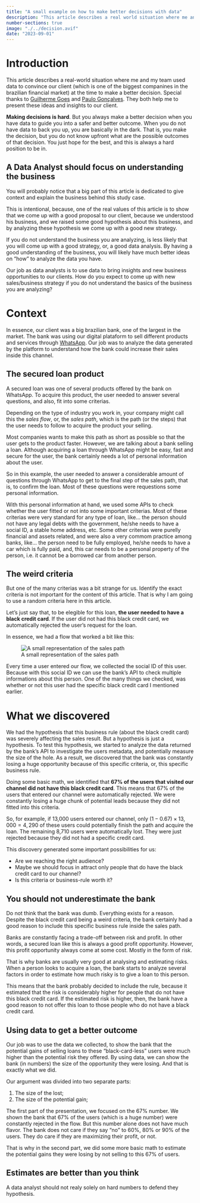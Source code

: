 ```yaml
---
title: "A small example on how to make better decisions with data"
description: "This article describes a real world situation where me and my team used data to convince our client to do a better decision."
number-sections: true
image: "./../decision.avif"
date: "2023-09-01"
---
```


# Introduction

This article describes a real-world situation where me and my team used data
to convince our client (which is one of the biggest companines in the brazilian
financial market) at the time to make a better decision. Special thanks to
[Guilherme Goes](https://www.linkedin.com/in/guilhermeggarcia/) and [Paulo Gonçalves](https://www.linkedin.com/in/paulo-gon-oli/). They both help me to present these ideas and insights to our client.

**Making decisions is hard**. But you always make a better decision when you have data
to guide you into a safer and better outcome. When you do not have data to back you up,
you are basically in the dark. That is, you make the decision, but you do not know
upfront what are the possible outcomes of that decision. You just hope for the best,
and this is always a hard position to be in.


## A Data Analyst should focus on understanding the business

You will probably notice that a big part of this article is dedicated
to give context and explain the business behind this study case.

This is intentional, because, one of the real values of this article is
to show that we come up with a good proposal to our client, because we
understood his business, and we raised some good hypothesis about this business,
and by analyzing these hypothesis we come up with a good new strategy.

If you do not understand the business you are analyzing, is less
likely that you will come up with a good strategy, or, a good
data analysis. By having a good understanding of the business,
you will likely have much better ideas on "how" to analyze the data you have.

Our job as data analysts is to use data to bring insights and
new business opportunities to our clients. How do you expect
to come up with new sales/business strategy if you do not understand the basics of
the business you are analyzing?


# Context

In essence, our client was a big brazilian bank, one of the largest in the market.
The bank was using our digital plataform to sell different products and services through
[WhatsApp](https://www.whatsapp.com/). Our job was to analyze the data generated by the
platform to understand how the bank could increase their sales inside this channel.

## The secured loan product

A secured loan was one of several products offered by the bank on WhatsApp.
To acquire this product, the user needed to answer several questions, and also,
fit into some criterias.

Depending on the type of industry you work in, your company might call this the *sales flow*,
or, the *sales path*, which is the path (or the steps) that the user needs
to follow to acquire the product your selling.

Most companies wants to make this path as short as possible so that the user
gets to the product faster. However, we are talking about a bank selling a loan.
Although acquiring a loan through WhatsApp might be easy, fast and secure for
the user, the bank certainly needs a lot of personal information about the user.

So in this example, the user needed to answer a considerable amount
of questions through WhatsApp to get to the final step of the sales path, that is,
to confirm the loan. Most of these questions were requestions some personal information.

With this personal information at hand, we used some APIs to check whether the user fitted or not into some important criterias. Most of these criterias were very standard for any type of loan, like... the person should not have any legal debts
with the government, he/she needs to have a social ID, a stable home address, etc.
Some other criterias were purelly financial and assets related,
and were also a very commom practice among banks, like...
the person need to be fully employed, he/she needs to have a car which is
fully paid, and, this car needs to be a personal property of the person, i.e. it cannot be 
a borrowed car from another person.


## The weird criteria

But one of the many criterias was a bit strange for us. Identify the exact criteria is not important for the content of this article. That is why I am going to use a random criteria here in this article.

Let's just say that, to be elegible for this loan, **the user needed to have a black credit card**.
If the user did not had this black credit card, we automatically rejected the user's request for
the loan.

In essence, we had a flow that worked a bit like this:

![A small representation of the sales path](./../flow-extended.png)

Every time a user entered our flow, we collected the social ID of this user.
Because with this social ID we can use the bank's API to check multiple informations
about this person. One of the many things we checked, was whether or not
this user had the specific black credit card I mentioned earlier.


# What we discovered

We had the hypothesis that this business rule (about the black credit card)
was severely affecting the sales result. But a hypothesis is just a hypothesis.
To test this hypothesis, we started to analyze the data returned by the bank's API
to investigate the users metadata, and potentially measure the size of the hole.
As a result, we discovered that the bank was constantly losing a huge opportunity because of this
specific criteria, or, this specific business rule.

Doing some basic math, we identified that
**67% of the users that visited our channel did not have this black credit card**.
This means that 67% of the users that entered our channel were automatically rejected.
We were constantly losing a huge chunk of potential leads
because they did not fitted into this criteria.

So, for example, if 13,000 users entered our channel, only $(1 - 0.67) \times 13,000 = 4,290$
of these users could potentially finish the path and acquire the loan. The
remaining 8,710 users were automatically lost. They were just rejected
because they did not had a specific credit card.

This discovery generated some important possibilities for us:

- Are we reaching the right audience?
- Maybe we should focus in attract only people that do have the black credit card to our channel? 
- Is this criteria or business-rule worth it?


## You should not underestimate the bank

Do not think that the bank was dumb. Everything exists for a reason.
Despite the black credit card being a weird criteria, the bank
certainly had a good reason to include this specific business rule
inside the sales path.

Banks are constantly facing a trade-off between risk and profit. In
other words, a secured loan like this is always a good profit opportunity.
However, this profit opportunity always come at some cost. Mostly in the form of risk.

That is why banks are usually very good at analysing and estimating risks. When a person
looks to acquire a loan, the bank starts to analyze several factors
in order to estimate how much risky is to give a loan to this person.

This means that the bank probably decided to include the rule,
because it estimated that the risk is considerably higher for people that do
not have this black credit card. If the estimated risk is higher, then,
the bank have a good reason to not offer this loan to
those people who do not have a black credit card.


## Using data to get a better outcome

Our job was to use the data we collected, to show the bank that the potential gains of
selling loans to these "black-card-less" users were much higher than the
potential risk they offered. By using data, we can show the bank (in
numbers) the size of the opportunity they were losing. And that is exactly what we did.

Our argument was divided into two separate parts:

1. The size of the lost;
1. The size of the potential gain;

The first part of the presentation, we focused on the 67% number. We shown the
bank that 67% of the users (which is a huge number) were constantly rejected in the flow.
But this number alone does not have much flavor. The bank does not care if they say "no"
to 60%, 80% or 90% of the users. They do care if they are maximizing their profit, or not.

That is why in the second part, we did some more basic math to estimate the potential
gains they were losing by not selling to this 67% of users.


## Estimates are better than you think

A data analyst should not realy solely on hard numbers to defend they hypothesis.